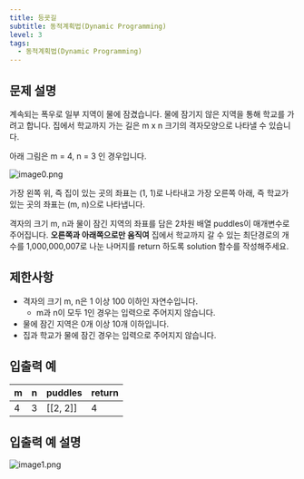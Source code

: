 ```yaml
---
title: 등굣길
subtitle: 동적계획법(Dynamic Programming)
level: 3
tags:
  - 동적계획법(Dynamic Programming)
---
```


## 문제 설명

계속되는 폭우로 일부 지역이 물에 잠겼습니다. 물에 잠기지 않은 지역을 통해 학교를 가려고 합니다. 집에서 학교까지 가는 길은 m x n 크기의 격자모양으로 나타낼 수 있습니다.

아래 그림은 m = 4, n = 3 인 경우입니다.

![image0.png](https://grepp-programmers.s3.amazonaws.com/files/ybm/056f54e618/f167a3bc-e140-4fa8-a8f8-326a99e0f567.png)

가장 왼쪽 위, 즉 집이 있는 곳의 좌표는 (1, 1)로 나타내고 가장 오른쪽 아래, 즉 학교가 있는 곳의 좌표는 (m, n)으로 나타냅니다.

격자의 크기 m, n과 물이 잠긴 지역의 좌표를 담은 2차원 배열 puddles이 매개변수로 주어집니다. **오른쪽과 아래쪽으로만 움직여** 집에서 학교까지 갈 수 있는 최단경로의 개수를 1,000,000,007로 나눈 나머지를 return 하도록 solution 함수를 작성해주세요.

## 제한사항

- 격자의 크기 m, n은 1 이상 100 이하인 자연수입니다.
  - m과 n이 모두 1인 경우는 입력으로 주어지지 않습니다.
- 물에 잠긴 지역은 0개 이상 10개 이하입니다.
- 집과 학교가 물에 잠긴 경우는 입력으로 주어지지 않습니다.

## 입출력 예

| m   | n   | puddles      | return |
| --- | --- | ------------ | ------ |
| 4   | 3   | \[\[2, 2\]\] | 4      |

## 입출력 예 설명

![image1.png](https://grepp-programmers.s3.amazonaws.com/files/ybm/32c67958d5/729216f3-f305-4ad1-b3b0-04c2ba0b379a.png)
